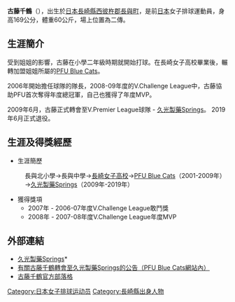 {{volleyball player infobox
|fullname = 古藤千鶴
|nickname = Asu（アス）
|image = 
|birth_date ={{birth_date_and_age|1982|10|08|mf=y}}
|birth_place = {{JPN}}[[長崎縣|長崎縣]][[西彼杵郡|西彼杵郡]][[長與町|長與町]]
|death_date =
|nationality = {{JPN}} 
|spike = 297厘米
|block = 297厘米
|height = {{height|m=1.69}}
|weight = {{weight|kg=60}}
|position = 二傳
|currentclub = [[久光製藥Springs|久光製藥Springs]](2009-2019)
|nationalteam = {{JPN}} 
}}
{{japanese|japanese=古藤千鶴|kana=ことう　ちづる|romaji=Koto Chizuru}}
'''古藤千鶴'''（{{bd|1982年|10月8日}}），出生於[[日本|日本]][[長崎縣|長崎縣]][[西彼杵郡|西彼杵郡]][[長與町|長與町]]，是前[[日本|日本]]女子排球運動員，身高169公分，體重60公斤，場上位置為二傳。

==生涯簡介==
受到姐姐的影響，古藤在小學二年級時期就開始打球。在長崎女子高校畢業後，輾轉加盟姐姐所屬的[[PFU_Blue_Cats|PFU Blue Cats]]。

2006年開始擔任球隊的隊長，2008-09年度的V.Challenge League中，古藤協助PFU首次奪得年度總冠軍，自己也獲得了年度MVP。

2009年6月，古藤正式轉會至V.Premier League球隊 - [[久光製藥Springs|久光製藥Springs]]。
2019年6月正式退役。

==生涯及得獎經歷==
*生涯簡歷
:長與北小學→長與中學→[[長崎女子高校|長崎女子高校]]→[[PFU_Blue_Cats|PFU Blue Cats]]（2001-2009年）→[[久光製藥Springs|久光製藥Springs]]（2009年-2019年）
*獲得獎項
**2007年 - 2006-07年度V.Challenge League敢鬥獎
**2008年 - 2007-08年度V.Challenge League年度MVP

==外部連結==
*[http://www.springs.jp/ 久光製藥Springs]*{{Wayback|url=http://www.springs.jp/ |date=20110222033016 }}
*[http://www.pfu.fujitsu.com/volleyball/news/2009/090622.html 有關古藤千鶴轉會至久光製藥Springs的公告（PFU Blue Cats網站內）]{{Wayback|url=http://www.pfu.fujitsu.com/volleyball/news/2009/090622.html |date=20090629102942 }}
*[http://spora.jp/kotochizuru/ 古藤千鶴官方部落格] {{Wayback|url=http://spora.jp/kotochizuru/ |date=20201227181146 }}

[[Category:日本女子排球运动员|Category:日本女子排球运动员]]
[[Category:長崎縣出身人物|Category:長崎縣出身人物]]


{{Volleyball-Stub}}